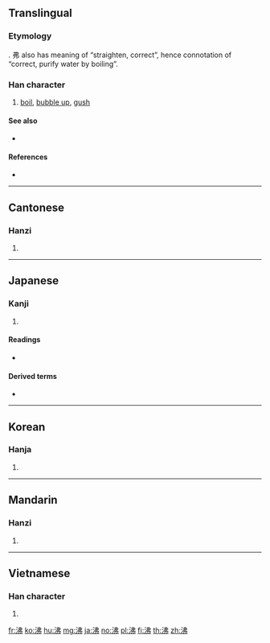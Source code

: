 {{character info/new}}
==Translingual==

===Etymology===
{{Han compound|水|alt1=氵|t1=water|弗|ls=psc|c1=s|c2=p}}. 弗 also has meaning of “straighten, correct”, hence connotation of “correct, purify water by boiling”.

===Han character===
{{Han char|rn=85|rad=水|as=05|sn=8|four=35127|canj=ELLN|ids=⿰氵弗}}

# [[boil]], [[bubble up]], [[gush]]

====See also====
* {{l|mul|湯}} <!-- hot water, result of boiling; closely related -->

====References====
* {{Han ref|kx=0614.020|dkj=17251|dj=1007.060|hdz=31597.010|uh=6CB8|ud=27832|bh=AA6D|bd=43629}}

----

==Cantonese==

===Hanzi===
{{yue-hanzi|jyut=[[fai3]]|y=fai3}}

# {{defn|lang=yue|sort=水05}}

----

==Japanese==

===Kanji===
{{ja-kanji|grade=c|rs=水05}}

# {{defn|lang=ja|sort=水05}}

====Readings====
* {{ja-readings|on=[[ふつ]] (futsu)|kun=[[わく]] (waku), [[わかす]] (wakasu)}}

====Derived terms====
* {{l|ja|沸かす|tr=[[わかす]], wakasu}}

----

==Korean==

===Hanja===
{{ko-hanja|hangeul=[[비]], [[불]]|eumhun=|rv=bi, bul|mr=pi, pul|y=pi, pul}}

# {{defn|lang=ko|sort=水05}}

----

==Mandarin==

===Hanzi===
{{cmn-hanzi|pin=[[fèi]] ([[fei4]])|wg=fei<sup>4</sup>}}

# {{defn|lang=cmn|sort=水05}}

----

==Vietnamese==

===Han character===
{{vi-hantu|[[phí]], [[phất]]|rs=水05}}

# {{defn|lang=vi|sort=水05}}

[[fr:沸]]
[[ko:沸]]
[[hu:沸]]
[[mg:沸]]
[[ja:沸]]
[[no:沸]]
[[pl:沸]]
[[fi:沸]]
[[th:沸]]
[[zh:沸]]